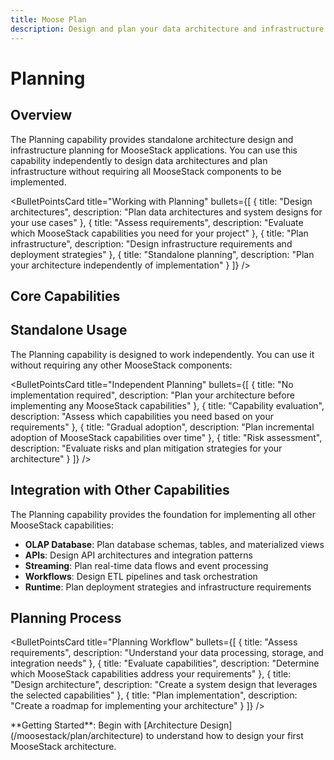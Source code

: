 ```yaml
---
title: Moose Plan
description: Design and plan your data architecture and infrastructure requirements
---
```



# Planning
<LanguageSwitcher />

## Overview

The Planning capability provides standalone architecture design and infrastructure planning for MooseStack applications. You can use this capability independently to design data architectures and plan infrastructure without requiring all MooseStack components to be implemented.

<BulletPointsCard
  title="Working with Planning"
  bullets={[
    {
      title: "Design architectures",
      description: "Plan data architectures and system designs for your use cases"
    },
    {
      title: "Assess requirements",
      description: "Evaluate which MooseStack capabilities you need for your project"
    },
    {
      title: "Plan infrastructure",
      description: "Design infrastructure requirements and deployment strategies"
    },
    {
      title: "Standalone planning",
      description: "Plan your architecture independently of implementation"
    }
  ]}
/>

## Core Capabilities

<CTACards>
<CTACard
  title="Architecture Design"
  description="Design data architectures and system designs"
  ctaLink="/moosestack/plan/architecture"
  ctaLabel="Learn More →"
  badge={{ variant: "moose", text: "Design" }}
/>
<CTACard
  title="Capability Assessment"
  description="Evaluate which MooseStack capabilities you need"
  ctaLink="/moosestack/plan/assessment"
  ctaLabel="Learn More →"
  badge={{ variant: "moose", text: "Assessment" }}
/>
<CTACard
  title="Infrastructure Planning"
  description="Plan infrastructure requirements and deployment"
  ctaLink="/moosestack/plan/infrastructure"
  ctaLabel="Learn More →"
  badge={{ variant: "moose", text: "Infrastructure" }}
/>
<CTACard
  title="Migration Planning"
  description="Plan migrations from existing systems to MooseStack"
  ctaLink="/moosestack/plan/migration"
  ctaLabel="Learn More →"
  badge={{ variant: "moose", text: "Migration" }}
/>
</CTACards>

## Standalone Usage

The Planning capability is designed to work independently. You can use it without requiring any other MooseStack components:

<BulletPointsCard
  title="Independent Planning"
  bullets={[
    {
      title: "No implementation required",
      description: "Plan your architecture before implementing any MooseStack capabilities"
    },
    {
      title: "Capability evaluation",
      description: "Assess which capabilities you need based on your requirements"
    },
    {
      title: "Gradual adoption",
      description: "Plan incremental adoption of MooseStack capabilities over time"
    },
    {
      title: "Risk assessment",
      description: "Evaluate risks and plan mitigation strategies for your architecture"
    }
  ]}
/>

## Integration with Other Capabilities

The Planning capability provides the foundation for implementing all other MooseStack capabilities:

- **OLAP Database**: Plan database schemas, tables, and materialized views
- **APIs**: Design API architectures and integration patterns
- **Streaming**: Plan real-time data flows and event processing
- **Workflows**: Design ETL pipelines and task orchestration
- **Runtime**: Plan deployment strategies and infrastructure requirements

## Planning Process

<BulletPointsCard
  title="Planning Workflow"
  bullets={[
    {
      title: "Assess requirements",
      description: "Understand your data processing, storage, and integration needs"
    },
    {
      title: "Evaluate capabilities",
      description: "Determine which MooseStack capabilities address your requirements"
    },
    {
      title: "Design architecture",
      description: "Create a system design that leverages the selected capabilities"
    },
    {
      title: "Plan implementation",
      description: "Create a roadmap for implementing your architecture"
    }
  ]}
/>

<Callout type="info">
**Getting Started**: Begin with [Architecture Design](/moosestack/plan/architecture) to understand how to design your first MooseStack architecture.
</Callout>
